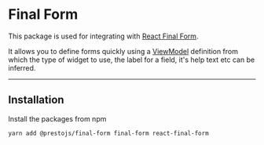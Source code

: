 

# Final Form

This package is used for integrating with [React Final Form](https://final-form.org/react).

It allows you to define forms quickly using a [ViewModel](doc:viewModelFactory) definition from which
the type of widget to use, the label for a field, it's help text etc can be inferred.

---

## Installation

Install the packages from npm

```bash
yarn add @prestojs/final-form final-form react-final-form
```
